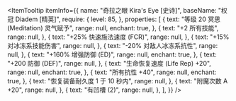 
<ItemTooltip
  itemInfo={{
    name: "奇拉之眼 Kira's Eye [史诗]",
    baseName: "权冠 Diadem [精英]",
    require: {
      level: 85,
    },
    properties: [
      {
        text: "等级 20 冥思 (Meditation) 灵气赋予",
        range: null,
        enchant: true,
      },
      {
        text: "+2 所有技能",
        range: null,
      },
      {
        text: "+25% 快速施法速度 (FCR)",
        range: null,
      },
      {
        text: "+15% 对冰冻系技能伤害",
        range: null,
      },
      {
        text: "-20% 对敌人冰冻系抗性",
        range: null,
      },
      {
        text: "+160% 增强防御 (ED)",
        range: null,
        enchant: true,
      },
      {
        text: "+200 防御 (DEF)",
        range: null,
      },
      {
        text: "生命恢复速度 (Life Rep) +20",
        range: null,
        enchant: true,
      },
      {
        text: "所有抗性 +40",
        range: null,
        enchant: true,
      },
      {
        text: "恢复装备耐久度 1 于 10 秒内",
        range: null,
      },
      {
        text: "附魔次数 A +20",
        range: null,
      },
      {
        text: "有凹槽 (2)",
        range: null,
      },
    ],
  }}
/>
